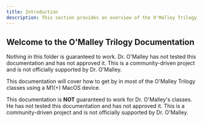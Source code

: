 ```yaml
---
title: Introduction
description: This section provides an overview of the O'Malley Trilogy documentation.
---
```

## Welcome to the O'Malley Trilogy Documentation

<Note title="Important" type="warning">
    Nothing in this folder is guaranteed to work. Dr. O'Malley has not tested this documentation and has not approved it. This is a community-driven project and is not officially supported by Dr. O'Malley.
</Note>

This documentation will cover how to get by in most of the O'Malley Trilogy classes using a M1(+) MacOS device.

This documentation is **NOT** guaranteed to work for Dr. O'Malley's classes. He has not tested this documentation and has not approved it. This is a community-driven project and is not officially supported by Dr. O'Malley.
